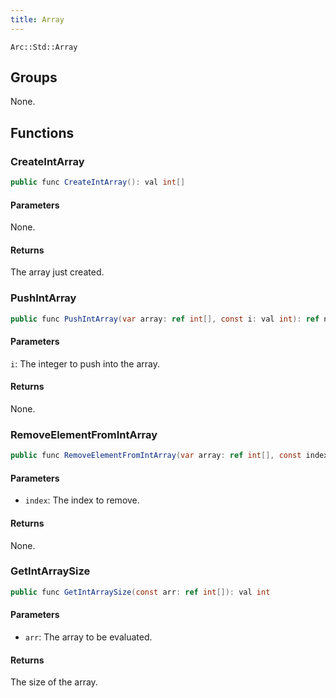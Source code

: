 ```yaml
---
title: Array
---
```


`Arc::Std::Array`

## Groups

None.

## Functions

### CreateIntArray

```csharp
public func CreateIntArray(): val int[]
```

#### Parameters

None.

#### Returns

The array just created.

### PushIntArray

```csharp
public func PushIntArray(var array: ref int[], const i: val int): ref none
```

#### Parameters

`i`: The integer to push into the array.

#### Returns

None.

### RemoveElementFromIntArray

```csharp
public func RemoveElementFromIntArray(var array: ref int[], const index: ref int): ref none
```

#### Parameters

- `index`: The index to remove.

#### Returns

None.

### GetIntArraySize

```csharp
public func GetIntArraySize(const arr: ref int[]): val int
```

#### Parameters

- `arr`: The array to be evaluated.

#### Returns

The size of the array.